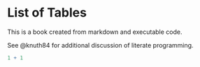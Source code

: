 # List of Tables {.unnumbered}

This is a book created from markdown and executable code.

See @knuth84 for additional discussion of literate programming.

```r
1 + 1
```
